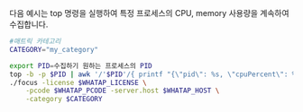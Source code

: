 다음 예시는 top 명령을 실행하여 특정 프로세스의 CPU, memory 사용량을 계속하여 수집합니다.

```bash title='Linux Shell'
#매트릭 카테고리
CATEGORY="my_category"

export PID=수집하기 원하는 프로세스의 PID
top -b -p $PID | awk '/'$PID'/{ printf "{\"pid\": %s, \"cpuPercent\": %s, \"memoryPercent\": %s, \"cmd\": \"%s\"}\n",$1, $9, $10, $12}; system("")' | \
./focus -license $WHATAP_LICENSE \
    -pcode $WHATAP_PCODE -server.host $WHATAP_HOST \
    -category $CATEGORY
```